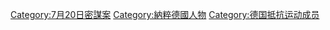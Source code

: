 [[Category:7月20日密謀案|Category:7月20日密謀案]]
[[Category:納粹德國人物|Category:納粹德國人物]]
[[Category:德国抵抗运动成员|Category:德国抵抗运动成员]]